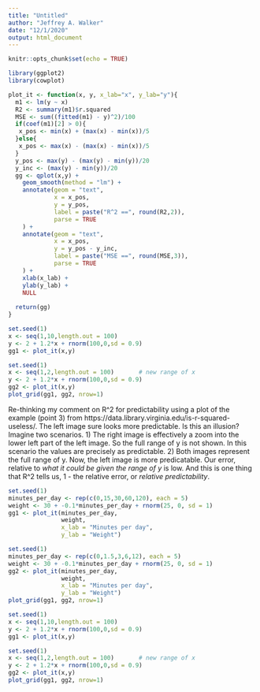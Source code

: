 ```yaml
---
title: "Untitled"
author: "Jeffrey A. Walker"
date: "12/1/2020"
output: html_document
---
```


```r
knitr::opts_chunk$set(echo = TRUE)

library(ggplot2)
library(cowplot)
```

```r
plot_it <- function(x, y, x_lab="x", y_lab="y"){
  m1 <- lm(y ~ x)
  R2 <- summary(m1)$r.squared
  MSE <- sum((fitted(m1) - y)^2)/100
  if(coef(m1)[2] > 0){
   x_pos <- min(x) + (max(x) - min(x))/5
  }else{
   x_pos <- max(x) - (max(x) - min(x))/5
  }
  y_pos <- max(y) - (max(y) - min(y))/20
  y_inc <- (max(y) - min(y))/20
  gg <- qplot(x,y) +
    geom_smooth(method = "lm") +
    annotate(geom = "text",
             x = x_pos,
             y = y_pos,
             label = paste("R^2 ==", round(R2,2)),
             parse = TRUE
    ) +
    annotate(geom = "text",
             x = x_pos,
             y = y_pos - y_inc,
             label = paste("MSE ==", round(MSE,3)),
             parse = TRUE
    ) +
    xlab(x_lab) +
    ylab(y_lab) +
    NULL
  
  return(gg)  
}

```

```r
set.seed(1)
x <- seq(1,10,length.out = 100)
y <- 2 + 1.2*x + rnorm(100,0,sd = 0.9)
gg1 <- plot_it(x,y)

set.seed(1)
x <- seq(1,2,length.out = 100)       # new range of x
y <- 2 + 1.2*x + rnorm(100,0,sd = 0.9)
gg2 <- plot_it(x,y)
plot_grid(gg1, gg2, nrow=1)


```

Re-thinking my comment on R^2 for predictability using a plot of the example (point 3) from https://data.library.virginia.edu/is-r-squared-useless/. The left image sure looks more predictable. Is this an illusion? Imagine two scenarios. 1) The right image is effectively a zoom into the lower left part of the left image. So the full range of y is not shown. In this scenario the values are precisely as predictable. 2) Both images represent the full range of y. Now, the left image is more predicatable. Our error, relative to *what it could be given the range of y* is low. And this is one thing that R^2 tells us, 1 - the relative error, or *relative predictability*. 

```r
set.seed(1)
minutes_per_day <- rep(c(0,15,30,60,120), each = 5)
weight <- 30 + -0.1*minutes_per_day + rnorm(25, 0, sd = 1)
gg1 <- plot_it(minutes_per_day,
               weight,
               x_lab = "Minutes per day",
               y_lab = "Weight")

set.seed(1)
minutes_per_day <- rep(c(0,1.5,3,6,12), each = 5)
weight <- 30 + -0.1*minutes_per_day + rnorm(25, 0, sd = 1)
gg2 <- plot_it(minutes_per_day,
               weight,
               x_lab = "Minutes per day",
               y_lab = "Weight")
plot_grid(gg1, gg2, nrow=1)

```

```r
set.seed(1)
x <- seq(1,10,length.out = 100)
y <- 2 + 1.2*x + rnorm(100,0,sd = 0.9)
gg1 <- plot_it(x,y)

set.seed(1)
x <- seq(1,2,length.out = 100)       # new range of x
y <- 2 + 1.2*x + rnorm(100,0,sd = 0.9)
gg2 <- plot_it(x,y)
plot_grid(gg1, gg2, nrow=1)

```

